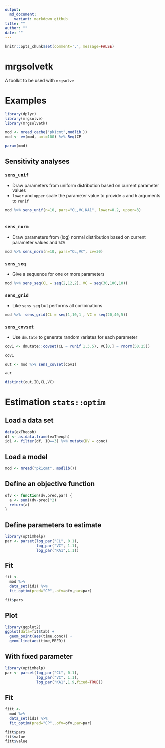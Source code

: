 ```yaml
---
output:
  md_document:
    variant: markdown_github
title: ""
author: ""
date: ""
---
```

```r
knitr::opts_chunk$set(comment='.', message=FALSE)
```



# mrgsolvetk
A toolkit to be used with `mrgsolve`


# Examples
```r
library(dplyr)
library(mrgsolve)
library(mrgsolvetk)

mod <- mread_cache("pk1cmt",modlib())
mod <- ev(mod, amt=100) %>% Req(CP)

param(mod)
```



## Sensitivity analyses

### `sens_unif`

- Draw parameters from uniform distribution based on current parameter values
- `lower` and `upper` scale the parameter value to provide `a` and `b` arguments to `runif`

```r
mod %>% sens_unif(n=10, pars="CL,VC,KA1", lower=0.2, upper=3)
  
```

### `sens_norm`

- Draw parameters from (log) normal distribution based on current parameter values and `%CV`

```r
mod %>% sens_norm(n=10, pars="CL,VC", cv=30)
```

### `sens_seq`

- Give a sequence for one or more parameters

```r
mod %>% sens_seq(CL = seq(2,12,2), VC = seq(30,100,10))
```


### `sens_grid`

- Like `sens_seq` but performs all combinations

```r
mod %>%  sens_grid(CL = seq(1,10,1), VC = seq(20,40,5))
```

### `sens_covset`

- Use `dmutate` to generate random variates for each parameter 

```r
cov1 <- dmutate::covset(CL ~ runif(1,3.5), VC[0,] ~ rnorm(50,25))

cov1
```

```r
out <- mod %>% sens_covset(cov1) 
```

```r
out

distinct(out,ID,CL,VC)
```



# Estimation `stats::optim`

## Load a data set
```r
data(exTheoph)
df <- as.data.frame(exTheoph)
id1 <- filter(df, ID==3) %>% mutate(DV = conc)
```


## Load a model
```r
mod <- mread("pk1cmt", modlib())
```

## Define an objective function
```r
ofv <- function(dv,pred,par) {
  a <- sum((dv-pred)^2) 
  return(a)
}
```


## Define parameters to estimate
```r
library(optimhelp)
par <- parset(log_par("CL", 0.1),
              log_par("VC", 1.1),
              log_par("KA1",1.1))
```



## Fit
```r
fit <- 
  mod %>% 
  data_set(id1) %>%
  fit_optim(pred="CP",.ofv=ofv,par=par)
```

```r
fit$pars
```


## Plot

```r
library(ggplot2)
ggplot(data=fit$tab) + 
  geom_point(aes(time,conc)) +
  geom_line(aes(time,PRED)) 
```


## With fixed parameter
```r
library(optimhelp)
par <- parset(log_par("CL", 0.1),
              log_par("VC", 1.1),
              log_par("KA1",1.9,fixed=TRUE))
```



## Fit
```r
fitt <- 
  mod %>% 
  data_set(id1) %>%
  fit_optim(pred="CP",.ofv=ofv,par=par)
```

```r
fitt$pars
fit$value
fitt$value

```
